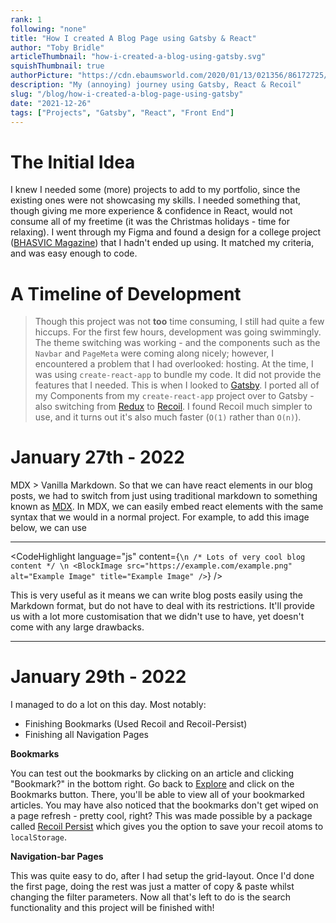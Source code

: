 ```yaml
---
rank: 1
following: "none"
title: "How I created A Blog Page using Gatsby & React"
author: "Toby Bridle"
articleThumbnail: "how-i-created-a-blog-using-gatsby.svg"
squishThumbnail: true
authorPicture: "https://cdn.ebaumsworld.com/2020/01/13/021356/86172725/lego-star-wars-profile-25.jpg"
description: "My (annoying) journey using Gatsby, React & Recoil"
slug: "/blog/how-i-created-a-blog-page-using-gatsby"
date: "2021-12-26"
tags: ["Projects", "Gatsby", "React", "Front End"]
---
```



# The Initial Idea

I knew I needed some (more) projects to add to my portfolio, since the existing ones were not
showcasing my skills. I needed something that, though giving me more experience & confidence in React,
would not consume all of my freetime (it was the Christmas holidays - time for relaxing). I went through my Figma and found a design
for a college project ([BHASVIC Magazine](https://b-mag.bhasvic.ac.uk/404)) that I hadn't ended up using. It matched my criteria, and was easy enough to code.

# A Timeline of Development

> Though this project was not **too** time consuming, I still had quite a few hiccups.
> For the first few hours, development was going swimmingly. The theme switching was working - and the components such as the `Navbar` and `PageMeta` were coming along nicely; however, I encountered a problem that I had overlooked: hosting. At the time, I was using `create-react-app` to bundle my code. It did not provide the features that I needed. This is when I looked to [Gatsby](https://www.gatsbyjs.com/). I ported all of my Components from my `create-react-app` project over to Gatsby - also switching from [Redux](https://redux.js.org/) to [Recoil](https://recoiljs.org/). I found Recoil much simpler to use, and it turns out it's also much faster (`O(1)` rather than `O(n)`).

# January 27th - 2022
MDX > Vanilla Markdown. So that we can have react elements in our blog posts, we had to switch from just using traditional markdown to something known as [MDX](https://mdxjs.com/). In MDX, we can easily embed react elements with the same syntax that we would in a normal project. For example, to add this image below, we can use

---

<CodeHighlight language="js" content={`
    \n
    /*
    Lots of very cool blog content
    */
    \n
    <BlockImage src="https://example.com/example.png" alt="Example Image" title="Example Image" />
`} />

<BlockImage src="http://localhost:8000/assets/Banners/how-i-created-a-blog-using-gatsby.svg" />

This is very useful as it means we can write blog posts easily using the Markdown format, but do not have to deal with its restrictions. It'll provide us with a lot more customisation that we didn't use to have, yet doesn't come with any large drawbacks. 

---

# January 29th - 2022
I managed to do a lot on this day. Most notably:
- Finishing Bookmarks (Used Recoil and Recoil-Persist)
- Finishing all Navigation Pages

**Bookmarks**

You can test out the bookmarks by clicking on an article and clicking "Bookmark?" in the bottom right. Go back to [Explore](/explore) and click on the Bookmarks button. There, you'll be able to view all of your bookmarked articles.
You may have also noticed that the bookmarks don't get wiped on a page refresh - pretty cool, right? This was made possible by a package called [Recoil Persist](https://www.npmjs.com/package/recoil-persist) which gives you the option to save your recoil atoms to `localStorage`. 

**Navigation-bar Pages**

This was quite easy to do, after I had setup the grid-layout. Once I'd done the first page, doing the rest was just a matter of copy & paste whilst changing the filter parameters. Now all that's left to do is the search functionality and this project will be finished with!